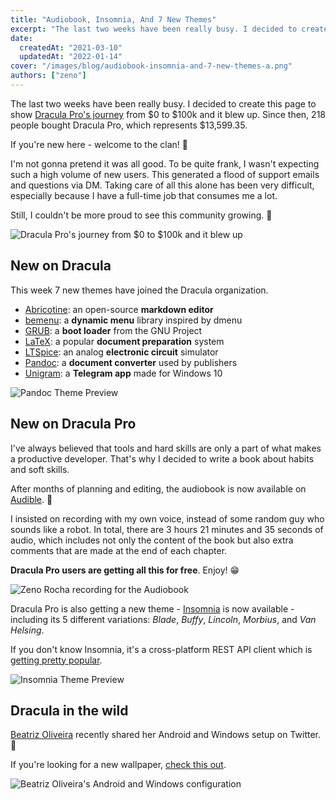 ```yaml
---
title: "Audiobook, Insomnia, And 7 New Themes"
excerpt: "The last two weeks have been really busy. I decided to create this page to show Dracula Pro's journey."
date:
  createdAt: "2021-03-10"
  updatedAt: "2022-01-14"
cover: "/images/blog/audiobook-insomnia-and-7-new-themes-a.png"
authors: ["zeno"]
---
```


The last two weeks have been really busy. I decided to create this page to show [Dracula Pro's journey](/pro/journey) from $0 to $100k and it blew up. Since then, 218 people bought Dracula Pro, which represents $13,599.35.

If you're new here - welcome to the clan! 🧛

I'm not gonna pretend it was all good. To be quite frank, I wasn't expecting such a high volume of new users. This generated a flood of support emails and questions via DM. Taking care of all this alone has been very difficult, especially because I have a full-time job that consumes me a lot.

Still, I couldn't be more proud to see this community growing. 💜

![Dracula Pro's journey from $0 to $100k and it blew up](/images/blog/audiobook-insomnia-and-7-new-themes-a.png)

## New on Dracula

This week 7 new themes have joined the Dracula organization.

- [Abricotine](/abricotine): an open-source **markdown editor**
- [bemenu](/bemenu): a **dynamic menu** library inspired by dmenu
- [GRUB](/grub): a **boot loader** from the GNU Project
- [LaTeX](/latex): a popular **document preparation** system
- [LTSpice](/ltspice): an analog **electronic circuit** simulator
- [Pandoc](/pandoc): a **document converter** used by publishers
- [Unigram](/unigram): a **Telegram app** made for Windows 10

![Pandoc Theme Preview](/images/blog/audiobook-insomnia-and-7-new-themes-b.png)

## New on Dracula Pro

I've always believed that tools and hard skills are only a part of what makes a productive developer. That's why I decided to write a book about habits and soft skills.

After months of planning and editing, the audiobook is now available on [Audible](https://www.audible.com/pd/B08WJMLJWN/?source_code=AUDFPWS0223189MWT-BK-ACX0-237602&ref=acx_bty_BK_ACX0_237602_rh_us). 🎉

I insisted on recording with my own voice, instead of some random guy who sounds like a robot. In total, there are 3 hours 21 minutes and 35 seconds of audio, which includes not only the content of the book but also extra comments that are made at the end of each chapter.

**Dracula Pro users are getting all this for free**. Enjoy! 😁

![Zeno Rocha recording for the Audiobook](/images/blog/audiobook-insomnia-and-7-new-themes-c.jpg)

Dracula Pro is also getting a new theme - [Insomnia](https://insomnia.rest/) is now available - including its 5 different variations: _Blade_, _Buffy_, _Lincoln_, _Morbius_, and _Van Helsing_.

If you don't know Insomnia, it's a cross-platform REST API client which is [getting pretty popular](https://twitter.com/zenorocha/status/1366832704382136320).

![Insomnia Theme Preview](/images/blog/audiobook-insomnia-and-7-new-themes-d.png)

## Dracula in the wild

[Beatriz Oliveira](https://twitter.com/biantris_/status/1362137635582578692) recently shared her Android and Windows setup on Twitter. 💜

If you're looking for a new wallpaper, [check this out](/wallpaper).

![Beatriz Oliveira's Android and Windows configuration](/images/blog/audiobook-insomnia-and-7-new-themes-e.jpeg)
